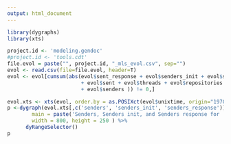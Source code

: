 ```yaml
---
output: html_document
---
```


```r
library(dygraphs)
library(xts)

project.id <- 'modeling.gendoc'
#project.id <- 'tools.cdt'
file.evol = paste("", project.id, "_mls_evol.csv", sep="")
evol <- read.csv(file=file.evol, header=T)
evol <- evol[cumsum(abs(evol$sent_response + evol$senders_init + evol$senders_response 
                        + evol$sent + evol$threads + evol$repositories 
                        + evol$senders )) != 0,]

evol.xts <- xts(evol, order.by = as.POSIXct(evol$unixtime, origin="1970-01-01"))
p <-dygraph(evol.xts[,c('senders', 'senders_init', 'senders_response')],
        main = paste('Senders, Senders init, and Senders response for ', project.id, sep=''),
        width = 800, height = 250 ) %>% 
      dyRangeSelector()
p
```

